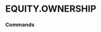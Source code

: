 # EQUITY.OWNERSHIP


### Commands
<ul className='grid grid-cols-1 md:grid-cols-2 lg:grid-cols-3 xl:grid-cols-4 gap-4 -ml-6'>
<ReferenceCard
    title="INSIDER_TRADING"
    description="Insider Trading. Information about insider trading."
    url="ownership/insider_trading"
    command
/><ReferenceCard
    title="MAJOR_HOLDERS"
    description="Equity Ownership. Information about the company ownership."
    url="ownership/major_holders"
    command
/><ReferenceCard
    title="SHARE_STATISTICS"
    description="Share Statistics. Share statistics for a given company."
    url="ownership/share_statistics"
    command
/><ReferenceCard
    title="INSTITUTIONAL"
    description="Institutional Ownership. Institutional ownership data."
    url="ownership/institutional"
    command
/>
</ul>

